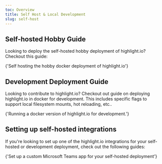 ```yaml
---
toc: Overview
title: Self Host & Local Development
slug: self-host
---
```


## Self-hosted Hobby Guide

Looking to deploy the self-hosted hobby deployment of highlight.io? Checkout this guide:

<DocsCardGroup>
	<DocsCard
		title="Self-hosted Hobby Guide."
		href="./self-hosted-hobby-guide.md"
	>
		{'Self hosting the hobby docker deployment of highlight.io'}
	</DocsCard>
</DocsCardGroup>

## Development Deployment Guide

Looking to contribute to highlight.io? Checkout out guide on deploying highlight.io in docker for development. This includes specific flags to support local filesystem mounts, hot reloading, etc..

<DocsCardGroup>
	<DocsCard title="Dev Deployment Guide." href="./dev-deployment-guide.md">
		{'Running a docker version of highlight.io for development.'}
	</DocsCard>
</DocsCardGroup>

## Setting up self-hosted integrations

If you're looking to set up one of the highlight.io integrations for your self-hosted or development deployment, check out the following guides:

<DocsCardGroup>
	<DocsCard title="Microsoft Teams app setup" href="./integrations/teams.md">
		{'Set up a custom Microsoft Teams app for your self-hosted deployment'}
	</DocsCard>
</DocsCardGroup>
